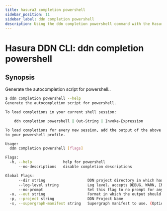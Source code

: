 ```yaml
---
title: hasura3 completion powershell
sidebar_position: 11
sidebar_label: ddn completion powershell
description: Using the ddn completion powershell command with the Hasura CLI
---
```


# Hasura DDN CLI: ddn completion powershell 

## Synopsis
Generate the autocompletion script for powershell..

```bash
$ ddn completion powershell --help
Generate the autocompletion script for powershell.

To load completions in your current shell session:

	ddn completion powershell | Out-String | Invoke-Expression

To load completions for every new session, add the output of the above command
to your powershell profile.

Usage:
  ddn completion powershell [flags]

Flags:
  -h, --help              help for powershell
      --no-descriptions   disable completion descriptions

Global Flags:
      --dir string                   DDN project directory in which hasura.yaml is present (default ".")
      --log-level string             Log level. accepts DEBUG, WARN, INFO, ERROR, FATAL (default "INFO")
      --no-prompt                    Set this flag to no prompt for anything, the command fails if any input is missing
  -o, --out string                   Format in which the output should be printed, accepts table, json and yaml (default "table")
  -p, --project string               DDN Project Name
  -s, --supergraph-manifest string   Supergraph manifest to use. (Optional. DefaultSupergraphManifest used  if not provided)
```

